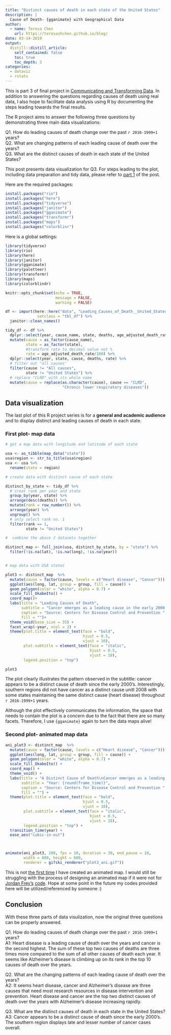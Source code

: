 ```yaml
---
title: "Distinct causes of death in each state of the United States"
description: |
  Cause of Death- {gganimate} with Geographical Data
author:
  - name: Teresa Chen
    url: https://teresashchen.github.io/blog/
date: 03-14-2019
output:
  distill::distill_article:
    self_contained: false
    toc: true
    toc_depth: 3     
categories:
  - dataviz
  - rstats
---
```


This is part 3 of final project in [Communicating and Transforming Data](https://uo-datasci-specialization.github.io/c2-communicate_transform_data/). In addition to answering the questions regarding causes of death using real data, I also hope to facilitate data analysis using R by documenting the steps leading towards the final results.   

The R project aims to answer the following three questions by demonstrating three main data visualizations:  

Q1. How do leading causes of death change over the past `r 2016-1999+1` years?  
Q2. What are changing patterns of each leading cause of death over the years?  
Q3. What are the distinct causes of death in each state of the United States?  

This post presents data visualization for Q3. For steps leading to the plot, including data preparation and tidy data, please refer to [part 1](https://teresashchen.github.io/blog/posts/2019-03-08-cause-of-death-gganimate-with-a-bar-graph/) of the post.  

Here are the required packages:

```r

install.packages("rio")
install.packages("here")
install.packages("tidyverse")
install.packages("janitor")
install.packages("gganimate")
install.packages("transformr")
install.packages("maps")
install.packages("colorblinr")

```

Here is a global settings:  

```r

library(tidyverse)
library(rio)
library(here)
library(janitor)
library(gganimate)
library(paletteer)
library(transformr)
library(maps)
library(colorblindr)

knitr::opts_chunk$set(echo = TRUE,                      
                      message = FALSE,
                      warning = FALSE)
```

```r

df <- import(here::here("data", "Leading_Causes_of_Death__United_States.csv"),
              setclass = "tbl_df") %>% 
  janitor::clean_names()

tidy_df <- df %>% 
  dplyr::select(year, cause_name, state, deaths, age_adjusted_death_rate) %>%   
  mutate(cause = as_factor(cause_name),
         state = as_factor(state),
         #transform rate to decimal value not %
         rate = age_adjusted_death_rate/100) %>% 
  dplyr::select(year, state, cause, deaths, rate) %>%
  # filter out "all causes"
  filter(cause != "All causes",
         state != "United States") %>%
  # replace "CLRD" with its whole name
  mutate(cause = replace(as.character(cause), cause == "CLRD", 
                         "Chronic lower respiratory diseases"))
```

## Data visualization

The last plot of this R project series is for a **general and academic audience** and to display distinct and leading causes of death in each state.  

### First plot- map data

```r

# get a map data with longitude and latitude of each state 

usa <- as_tibble(map_data("state"))
usa$region <- str_to_title(usa$region)
usa <- usa %>%
  rename(state = region)

# create data with distinct cause of each state

distinct_by_state <- tidy_df %>% 
  # creat rank per year and state
  group_by(year, state) %>% 
  arrange(desc(deaths)) %>% 
  mutate(rank = row_number()) %>% 
  arrange(year) %>% 
  ungroup() %>% 
  # only select rank no. 1
  filter(rank == 1,
         state != "United States")

#  combine the above 2 datasets together

distinct_map <- full_join(usa, distinct_by_state, by = "state") %>% 
  filter(!is.na(lat), !is.na(long), !is.na(year))


# map data with USA states

plot3 <- distinct_map  %>% 
  mutate(cause = factor(cause, levels = c("Heart disease", "Cancer"))) %>% 
  ggplot(aes(long, lat, group = group, fill = cause)) +
  geom_polygon(color = "white", alpha = 0.7) +
  scale_fill_OkabeIto() +
  coord_map()+
  labs(title = "Leading Causes of Death",
       subtitle = "Cancer emerges as a leading cause in the early 2000's.",
       caption = "Source: Centers for Disease Control and Prevention ",
       fill = "")+
  theme_void(base_size = 35) +
  facet_wrap(~year, ncol = 3) +
  theme(plot.title = element_text(face = "bold",
                                  hjust = 0.5,
                                  vjust = 10),
        plot.subtitle = element_text(face = "italic",
                                     hjust = 0.5,
                                     vjust = 10),
        legend.position = "top")

plot3

```

The plot clearly illustrates the pattern observed in the subtitle: cancer appears to be a distinct cause of death since the early 2000's. Interestingly, southern regions did not have cancer as a distinct cause unitl 2008 with some states maintaining the same distinct cause (heart disease) throughout `r 2016-1999+1` years.    

Although the plot effectively communicates the information, the space that needs to contain the plot is a concern due to the fact that there are so many facets. Therefore, I use `{gganimate}` again to turn the data maps alive!  

### Second plot- **animated** map data

```r

ani_plot3 <- distinct_map  %>% 
  mutate(cause = factor(cause, levels = c("Heart disease", "Cancer"))) %>% 
  ggplot(aes(long, lat, group = group, fill = cause)) +
  geom_polygon(color = "white", alpha = 0.7) +
  scale_fill_OkabeIto() +
  coord_map() +
  theme_void() +
  labs(title = "A Distinct Cause of Death\nCancer emerges as a leading cause in early 20th.",
       subtitle = "Year: {round(frame_time)}",
       caption = "Source: Centers for Disease Control and Prevention ",
       fill = "") +
  theme(plot.title = element_text(face = "bold",
                                  hjust = 0.5,
                                  vjust = 10),
        plot.subtitle = element_text(face = "italic",
                                     hjust = 0.5,
                                     vjust = 10),
        legend.position = "top") +
  transition_time(year) +
  ease_aes("cubic-in-out")



animate(ani_plot3, 200, fps = 10, duration = 30, end_pause = 10,
        width = 800, height = 600, 
        renderer = gifski_renderer("plot3_ani.gif"))

```


This is not [the first time](https://twitter.com/ptteresachen/status/1094702611205222402) I have created an animated map. I would still be struggling with the process of designing an animated map if it were not for [Jordan Frey's](https://twitter.com/FreyGeospatial) [code](https://github.com/jmfrey/TidyTuesday_feb0519/blob/master/R/munge.R). Hope at some point in the future my codes provided here will be utilized/referenced by someone :)

## Conclusion  

With these three parts of data visulization, now the original three questions can be properly answered.  

Q1. How do leading causes of death change over the past `r 2016-1999+1` years?  
A1: Heart disease is a leading cause of death over the years and cancer is the second highest. The sum of these top two causes of deaths are three times more compared to the sum of all other causes of death each year. It seems like Alzheimer’s disease is climbing up on its rank in the top 10 causes of death over the years.  

Q2. What are the changing patterns of each leading cause of death over the years?  
A2: It seems heart disease, cancer and Alzheimer’s disease are three causes that need most research resources in disease intervention and prevention. Heart disease and cancer are the top two distinct causes of death over the years with Alzheimer’s disease increasing rapidly.  

Q3. What are the distinct causes of death in each state in the United States?  
A3: Cancer appears to be a distinct cause of death since the early 2000's. The southern region displays late and lesser number of cancer cases overall. 

